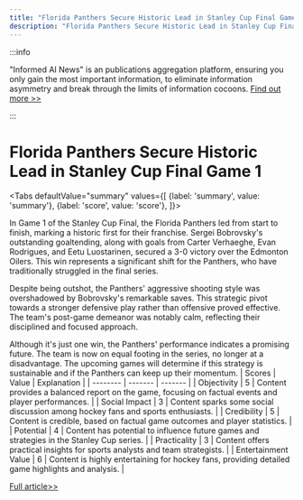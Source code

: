 ```yaml
---
title: "Florida Panthers Secure Historic Lead in Stanley Cup Final Game 1"
description: "Florida Panthers Secure Historic Lead in Stanley Cup Final Game 1"
---
```



:::info

"Informed AI News" is an publications aggregation platform, ensuring you only gain the most important information, to eliminate information asymmetry and break through the limits of information cocoons.  [Find out more >>](/)

:::

# Florida Panthers Secure Historic Lead in Stanley Cup Final Game 1


<Tabs
	defaultValue="summary"
	values={[
	{label: 'summary', value: 'summary'},
	{label: 'score', value: 'score'},
]}>
<TabItem value="summary">


In Game 1 of the Stanley Cup Final, the Florida Panthers led from start to finish, marking a historic first for their franchise. Sergei Bobrovsky's outstanding goaltending, along with goals from Carter Verhaeghe, Evan Rodrigues, and Eetu Luostarinen, secured a 3-0 victory over the Edmonton Oilers. This win represents a significant shift for the Panthers, who have traditionally struggled in the final series.

Despite being outshot, the Panthers' aggressive shooting style was overshadowed by Bobrovsky's remarkable saves. This strategic pivot towards a stronger defensive play rather than offensive proved effective. The team's post-game demeanor was notably calm, reflecting their disciplined and focused approach.

Although it's just one win, the Panthers' performance indicates a promising future. The team is now on equal footing in the series, no longer at a disadvantage. The upcoming games will determine if this strategy is sustainable and if the Panthers can keep up their momentum.
</TabItem>
<TabItem value="score">
	| Scores     | Value   | Explanation |
	| -------- | ------- | ------- |
	| Objectivity  | 5    | Content provides a balanced report on the game, focusing on factual events and player performances.    |
	| Social Impact | 3     | Content sparks some social discussion among hockey fans and sports enthusiasts.    |
	| Credibility    | 5    | Content is credible, based on factual game outcomes and player statistics.    |
	| Potential    | 4    | Content has potential to influence future games and strategies in the Stanley Cup series.    |
	| Practicality    | 3    | Content offers practical insights for sports analysts and team strategists.    |
	| Entertainment Value    | 6    | Content is highly entertaining for hockey fans, providing detailed game highlights and analysis.    |
</TabItem>
</Tabs>

[Full article>>](https://apnews.com/article/stanley-cup-panthers-866984e4b65b44def64b887fddd83e67)
